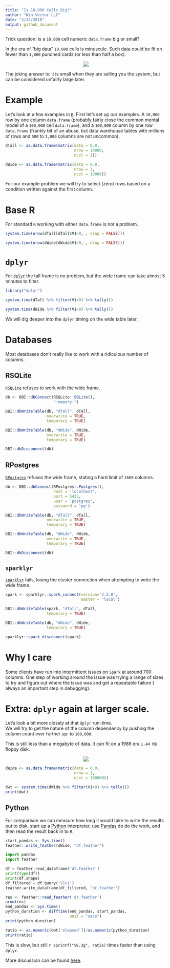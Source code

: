 ```yaml
---
title: "Is 10,000 Cells Big?"
author: "Win-Vector LLC"
date: "2/12/2018"
output: github_document
---
```


Trick question: is a `10,000` cell numeric `data.frame`
big or small? 

In the era of "big data" `10,000` cells is minuscule.  Such data could be fit on
fewer than `1,000` punched cards (or less than half a box).

<center>
<img src="punch-card.png">
</center>


The joking answer is: it is small when they are selling you the system,
but can be considered unfairly large later.

# Example

Let's look at a few examples in [`R`](https://cran.r-project.org). First let's
set up our examples.  A `10,000` row by one column `data.frame` (probably
fairly close the common mental model of a `100,000` cell `data.frame`),
and a `100,000` column by one row `data.frame` (frankly bit of an abuse,
but data warehouse tables with millions of rows and `500` to `1,000` columns
are not uncommon).

```r
dTall <- as.data.frame(matrix(data = 0.0, 
                              nrow = 10000, 
                              ncol = 1))

dWide <- as.data.frame(matrix(data = 0.0, 
                              nrow = 1,
                              ncol = 10000))
```

For our example problem we will
try to select (zero) rows based on a condition written against the
first column.

# Base R

For standard `R` working with either 
`data.frame` is not a problem.  

```r
system.time(nrow(dTall[dTall$V1>0, , drop = FALSE]))

system.time(nrow(dWide[dWide$V1>0, , drop = FALSE]))
```

# `dplyr`

For [`dplyr`](https://CRAN.R-project.org/package=dplyr) the tall frame is no problem, but the wide frame
can take almost 5 minutes to filter.

```r
library("dplyr")

system.time(dTall %>% filter(V1>0) %>% tally())

system.time(dWide %>% filter(V1>0) %>% tally())
```

We will dig deeper into the  `dplyr` timing on the wide table later.

# Databases

Most databases don't really like to work with a ridiculous number of columns.

## RSQLite

[`RSQLite`](https://CRAN.R-project.org/package=RSQLite) refuses to work with the wide frame.

```r
db <- DBI::dbConnect(RSQLite::SQLite(), 
                     ":memory:")
```

```r
DBI::dbWriteTable(db, "dTall", dTall,
                  overwrite = TRUE,
                  temporary = TRUE)

DBI::dbWriteTable(db, "dWide", dWide,
                  overwrite = TRUE,
                  temporary = TRUE)
```

```r
DBI::dbDisconnect(db)
```

## RPostgres

[`RPostgres`](https://CRAN.R-project.org/package=RPostgres) refuses the wide frame, stating a hard limit of
`1600` columns.

```r
db <- DBI::dbConnect(RPostgres::Postgres(),
                     host = 'localhost',
                     port = 5432,
                     user = 'postgres',
                     password = 'pg')
```

```r
DBI::dbWriteTable(db, "dTall", dTall,
                  overwrite = TRUE,
                  temporary = TRUE)

DBI::dbWriteTable(db, "dWide", dWide,
                  overwrite = TRUE,
                  temporary = TRUE)
```

```r
DBI::dbDisconnect(db)
```


## `sparklyr`

[`sparklyr`](https://CRAN.R-project.org/package=sparklyr) fails, losing the cluster connection when attempting to write
the wide frame.

```r
spark <- sparklyr::spark_connect(version='2.2.0', 
                                 master = "local")
```

```r
DBI::dbWriteTable(spark, "dTall", dTall,
                  temporary = TRUE)

DBI::dbWriteTable(db, "dWide", dWide,
                  temporary = TRUE)
```

```r
sparklyr::spark_disconnect(spark)
```

# Why I care

Some clients have run into intermittent issues on `Spark` at around 700 columns.
One step of working around the issue was trying a range of sizes
to try and figure out where the issue was and get a repeatable failure (
always an important step in debugging).

# Extra: `dplyr` again at larger scale.

Let's look a bit more closely at that `dplyr` run-time.  
We will try to get the nature of the column dependency by
pushing the column count ever further up: to `100,000`.

This is still less than a megabyte of data.  It can fit on a 1986 era `1.44 MB` floppy disk.

<center>
<img src="Floppy_disk_300_dpi.jpg">
</center>


```r
dWide <- as.data.frame(matrix(data = 0.0, 
                              nrow = 1,
                              ncol = 100000))

dwt <- system.time(dWide %>% filter(V1>0) %>% tally())
print(dwt)
```

## Python

For comparison we can measure how long it would take to write the results out to disk,
start up a [Python](https://www.python.org) interpreter,
use [Pandas](https://pandas.pydata.org) do do the work, 
and then read the result back in to `R`.

```r
start_pandas <- Sys.time()
feather::write_feather(dWide, "df.feather")
```


```python
import pandas
import feather

df = feather.read_dataframe('df.feather')
print(type(df))
print(df.shape)
df_filtered = df.query('V1>1')
feather.write_dataframe(df_filtered, 'dr.feather')
```

```r
res <- feather::read_feather('dr.feather')
nrow(res)
end_pandas <- Sys.time()
python_duration <- difftime(end_pandas, start_pandas, 
                            unit = "secs")
print(python_duration)

ratio <- as.numeric(dwt['elapsed'])/as.numeric(python_duration)
print(ratio)
```

This is slow, but still `r sprintf("%8.3g", ratio)` times faster than using `dplyr`.

More discussion can be found [here](http://www.win-vector.com/blog/2018/02/is-10000-cells-big/).


